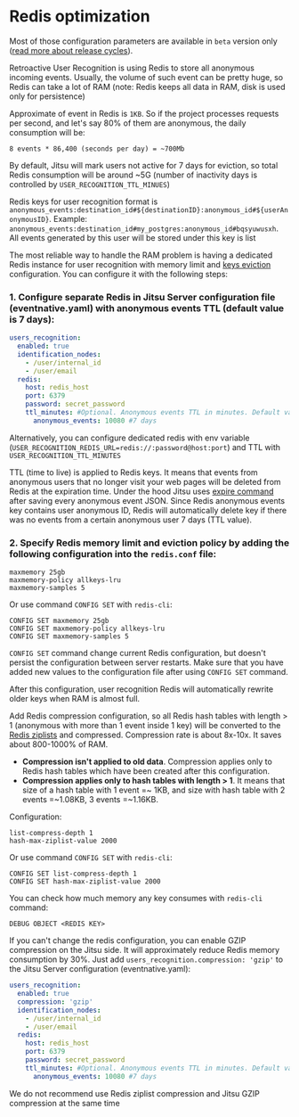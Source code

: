 # Redis optimization

<Hint>
  Most of those configuration parameters are available in <code inline={true}>beta</code> version only (<a href="/docs/changelog/release-cycle">read more about release cycles</a>).
</Hint>

Retroactive User Recognition is using Redis to store all anonymous incoming events. Usually,
the volume of such event can be pretty huge, so Redis can take a lot of RAM (note: Redis keeps
all data in RAM, disk is used only for persistence)

Approximate of event in Redis is `1KB`. So if the project processes
requests per second, and let's say 80% of them are anonymous, the daily consumption will be:

```
8 events * 86,400 (seconds per day) = ~700Mb
```

By default, Jitsu will mark users not active for 7 days for eviction, so total Redis consumption will be around ~5G
(number of inactivity days is controlled by `USER_RECOGNITION_TTL_MINUES`)

Redis keys for user recognition format is `anonymous_events:destination_id#${destinationID}:anonymous_id#${userAnonymousID}`.
Example: `anonymous_events:destination_id#my_postgres:anonymous_id#bqsyuwusxh`. All events generated by this user
will be stored under this key is list

The most reliable way to handle the RAM problem is having a dedicated Redis instance for user recognition with memory limit and [keys eviction](https://redis.io/topics/lru-cache) configuration.
You can configure it with the following steps:

### 1. Configure separate Redis in Jitsu Server configuration file (eventnative.yaml) with anonymous events TTL (default value is 7 days):

```yaml
users_recognition:
  enabled: true
  identification_nodes:
    - /user/internal_id
    - /user/email
  redis:
    host: redis_host
    port: 6379
    password: secret_password
    ttl_minutes: #Optional. Anonymous events TTL in minutes. Default value: 10080 (7 days)
      anonymous_events: 10080 #7 days
```
Alternatively, you can configure dedicated redis with env variable (`USER_RECOGNITION_REDIS_URL=redis://:password@host:port`) and TTL with
`USER_RECOGNITION_TTL_MINUTES`

TTL (time to live) is applied to Redis keys. It means that events from anonymous users that no longer visit your web pages will be deleted from Redis at the expiration time.
Under the hood Jitsu uses [expire command](https://redis.io/commands/expire) after saving every anonymous event JSON.
Since Redis anonymous events key contains user anonymous ID, Redis will automatically delete key if there was no events from a certain anonymous user 7 days (TTL value).


### 2. Specify Redis memory limit and eviction policy by adding the following configuration into the `redis.conf` file:

```
maxmemory 25gb
maxmemory-policy allkeys-lru
maxmemory-samples 5
```

Or use command `CONFIG SET` with `redis-cli`:

```
CONFIG SET maxmemory 25gb
CONFIG SET maxmemory-policy allkeys-lru
CONFIG SET maxmemory-samples 5
```

<Hint>
    <code inline="true">CONFIG SET</code> command change current Redis configuration, but doesn't persist the configuration between server restarts. Make sure that you have added new values to the configuration file after using <code inline="true">CONFIG SET</code> command.
</Hint>

After this configuration, user recognition Redis will automatically rewrite older keys when RAM is almost full.

Add Redis compression configuration, so all Redis hash tables with length > 1 (anonymous with more than 1 event inside 1 key) will be converted to the [Redis ziplists](https://redis.com/ebook/part-2-core-concepts/01chapter-9-reducing-memory-use/9-1-short-structures/9-1-1-the-ziplist-representation/)
and compressed. Compression rate is about 8x-10x. It saves about 800-1000% of RAM.

<Hint>
  <ul>
    <li><b>Compression isn't applied to old data</b>. Compression applies only to Redis hash tables which have been created after this configuration.</li>
    <li><b>Compression applies only to hash tables with length > 1</b>. It means that size of a hash table with 1 event =~ 1KB, and size with hash table with 2 events =~1.08KB, 3 events =~1.16KB.</li>
  </ul>
</Hint>

Configuration:

```
list-compress-depth 1
hash-max-ziplist-value 2000
```

Or use command `CONFIG SET` with `redis-cli`:

```
CONFIG SET list-compress-depth 1
CONFIG SET hash-max-ziplist-value 2000
```

You can check how much memory any key consumes with `redis-cli` command:

```
DEBUG OBJECT <REDIS KEY>
```

If you can't change the redis configuration, you can enable GZIP compression on the Jitsu side. It will approximately reduce Redis memory consumption by 30%.
Just add `users_recognition.compression: 'gzip'` to the Jitsu Server configuration (eventnative.yaml):

```yaml
users_recognition:
  enabled: true
  compression: 'gzip'
  identification_nodes:
    - /user/internal_id
    - /user/email
  redis:
    host: redis_host
    port: 6379
    password: secret_password
    ttl_minutes: #Optional. Anonymous events TTL in minutes. Default value: 10080 (7 days)
      anonymous_events: 10080 #7 days
```

<Hint>
    We do not recommend use Redis ziplist compression and Jitsu GZIP compression at the same time
</Hint>